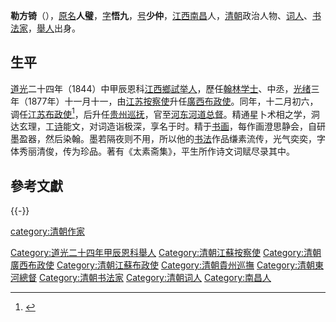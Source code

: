 {{明清人物信息框
| 姓名 = 勒方錡
| 原名 = 勒人璧
| 圖片名稱= 勒方錡.jpg
| 圖片大小 = 220px
| 圖片說明 = 《吳中七老圖》之勒方錡像，[[清|清]]·胡洤繪<br>現藏於[[南京博物院|南京博物院]]
| 最高職務 = 河東河道總督
| 國家 = 大清
| 爵位 = 
| 籍貫 = [[江西|江西]][[南昌縣|南昌縣]]
| 族裔 = 漢族
| 旗籍 = 
| 字號 = 字悟九，號少仲
| 諡號 = 
| 出生日期 = [[嘉慶|嘉慶]]二十一年（1816年）
| 出生地點 = [[江西|江西]][[南昌縣|南昌縣]]
| 逝世日期 = [[光緒|光緒]]六年（1880年）
| 逝世地點 = 不詳
| 墓葬 = 
| 配偶 = 
| 親屬 = 
| 出身 = 
*道光二十四年甲辰恩科舉人
| 經歷 = 
| 著作 = *著有《太素齋集》等。
}}

'''勒方锜'''（{{bd|1816年||1880年|catIdx=L勒}}），[[原名|原名]]'''人璧'''，[[表字|字]]'''悟九'''，[[号|号]]'''少仲'''，[[江西|江西]][[南昌|南昌]]人，[[清朝|清朝]]政治人物、[[词人|词人]]、[[书法家|书法家]]，[[舉人|舉人]]出身。

==生平==
[[道光|道光]]二十四年（1844）中甲辰恩科[[江西|江西]][[鄉試|鄉試]][[举人|举人]]，歷任[[翰林学士|翰林学士]]、中丞，[[光绪|光绪]]三年（1877年）十一月十一，由[[江苏|江苏]][[按察使|按察使]]升任[[廣西布政使|廣西布政使]]。同年，十二月初六，调任[[江苏布政使|江苏布政使]]<ref>{{cite news|title=《广西通志 政府志 第一篇 晚清广西省政府及农民政权 第一章 政府机构　第一节 省级机构》|url=http://www.gxdqw.com/bin/mse.exe?seachword=&K=a&A=15&rec=4&run=13|accessdate=2013-01-28|newspaper=广西地方志|deadurl=yes|archiveurl=https://web.archive.org/web/20131014120404/http://www.gxdqw.com/bin/mse.exe?seachword=&K=a&A=15&rec=4&run=13|archivedate=2013-10-14}}</ref>，后升任[[贵州巡抚|贵州巡抚]]，官至[[河東道_(清朝)|河东]][[河道总督|河道总督]]。精通星卜术相之学，洞达玄理，工[[诗|诗]]能文，对词造诣极深，享名于时。精于[[书画|书画]]，每作画澄思静会，自研墨盈器，然后染翰。墨若隔夜则不用，所以他的[[书法|书法]]作品缣素流传，光气奕奕，字体秀丽清俊，传为珍品。著有《太素斋集》，平生所作诗文词赋尽录其中。

==參考文獻==
{{reflist}}

{{-}}
{{start box}}
{{s-off}}
{{succession box|[[楊重雅|楊重雅]]|[[范梁|范梁]]|[[清朝|清朝]][[廣西布政使|廣西布政使]]|光绪三年十一月十一 - 光绪三年十二月初六<br /><small>1877年12月15日 - 1878年1月8日</small>}}
{{end box}}

{{DEFAULTSORT:L勒}}

[[Category:道光二十四年甲辰恩科舉人|Category:道光二十四年甲辰恩科舉人]]

[[Category:清朝江蘇按察使|Category:清朝江蘇按察使]]
[[Category:清朝廣西布政使|Category:清朝廣西布政使]]
[[Category:清朝江蘇布政使|Category:清朝江蘇布政使]]
[[Category:清朝貴州巡撫|Category:清朝貴州巡撫]]
[[Category:清朝東河總督|Category:清朝東河總督]]
[[category:清朝作家|category:清朝作家]]
[[Category:清朝书法家|Category:清朝书法家]]
[[Category:清朝词人|Category:清朝词人]]
[[Category:南昌人|Category:南昌人]]